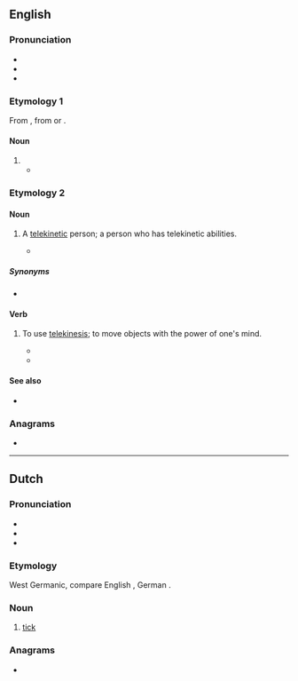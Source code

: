 ==English==

===Pronunciation===
* {{enPR|tēk}}
* {{IPA|/tiːk/|lang=en}}
* {{rhymes|iːk|lang=en}}

===Etymology 1===
From {{der|en|pt|teca}}, from {{der|en|ml|തേക്കു്}} or {{der|en|ta|தேக்கு|sc=Taml}}.

====Noun====
{{en-noun|?}}

# {{obsolete form of|teak|lang=en}}
#* {{quote-book
|year=1794–95
|title=Proceedings Relative to Ships Tendered for the Service of the United East-India Company, from the Twenty-sixth of March, 1794, to the Sixth of January, 1795:
|url=https://books.google.com/books?id=ih8Thtomd74C&pg=PA883
|page=885
|section=Extract from Major Rennel's Memoir
|passage=The '''Teek''' forests, from whence the marine yard at Bombay are furnished with that excellent species of ship timber, lie along the western side of the Gaut Mountains, and other contiguous ridges of hills, on the north and north-east of Basseen; the numerous rivulets that descend from thence affording water-carriage for the timber.  I cannot close this account, without remarking the unpardonable negligence we are guilty of, in delaying to build '''Teek''' ships of war for the use of the Indians seas.
}}

===Etymology 2===
{{clipping|telekinetic|lang=en}}

====Noun====
{{en-noun}}

# {{lb|en|science fiction}} A [[telekinetic]] person; a person who has telekinetic abilities.
#* {{quote-book
|year=2011
|title=StarCraft Ghost: Spectres
|first=Nate|last=Kenyon|authorlink=Nate Kenyon
|isbn=9781439172759
|page=140
|passage=She stood there dumbfounded as the door swung open and banged against the inside wall, narrowly missing her.¶ ''I did that'', she thought.  ''I'm a... '''teek'''?''
}}

=====Synonyms=====
* {{l|en|telekinetic}}

====Verb====
{{en-verb}}

# {{lb|en|science fiction}} To use [[telekinesis]]; to move objects with the power of one's mind.
#* {{quote-journal
|date=1957-04
|first=Robert|last=Silverberg|authorlink=Robert Silverberg
|title=Hidden Talent
|journal=Worlds of If
|url=https://archive.org/details/1957-04_IF
|page=27
|passage=Tears of pain came to his eyes—and he didn’t know which hurt more, the pain of the soup on his arm or the real shock he had received when he had forced himself to keep from '''teeking''' the falling soup halfway across the room.
}}
#* {{quote-book
|year=2011
|title=StarCraft Ghost: Spectres
|first=Nate|last=Kenyon|authorlink=Nate Kenyon
|isbn=9781439172759
|page=44
|passage=With a brief psionic push, Nova '''teeked''' them aside and into the rock, firing her rifle at the soft areas just above the creature's rib cage.
}}

====See also====
* {{l|en|teep||telepathy}}

===Anagrams===
* {{l|en|keet}}

----

==Dutch==

===Pronunciation===
* {{rhymes|eːk|lang=nl}}
* {{audio|Nl-teek.ogg|audio|lang=nl}}
* {{IPA|/teːk/|lang=nl}}

===Etymology===
West Germanic, compare English {{m|en|tick}}, German {{m|de|Zecke}}.

===Noun===
{{nl-noun|m|-en|teekje}}

# [[tick]] {{gloss|insect}}

===Anagrams===
* {{l|nl|keet}}